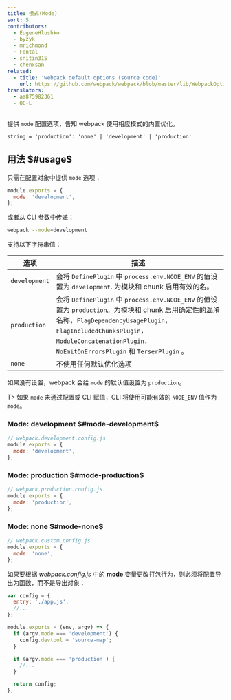```yaml
---
title: 模式(Mode)
sort: 5
contributors:
  - EugeneHlushko
  - byzyk
  - mrichmond
  - Fental
  - snitin315
  - chenxsan
related:
  - title: 'webpack default options (source code)'
    url: https://github.com/webpack/webpack/blob/master/lib/WebpackOptionsDefaulter.js
translators:
  - aa875982361
  - QC-L
---
```


提供 `mode` 配置选项，告知 webpack 使用相应模式的内置优化。

`string = 'production': 'none' | 'development' | 'production'`

## 用法 $#usage$

只需在配置对象中提供 `mode` 选项：

```javascript
module.exports = {
  mode: 'development',
};
```

或者从 [CLI](/api/cli/) 参数中传递：

```bash
webpack --mode=development
```

支持以下字符串值：

| 选项          | 描述                                                                                                                                                                                                                                          |
| ------------- | --------------------------------------------------------------------------------------------------------------------------------------------------------------------------------------------------------------------------------------------- |
| `development` | 会将 `DefinePlugin` 中 `process.env.NODE_ENV` 的值设置为 `development`. 为模块和 chunk 启用有效的名。                                                                                                                                         |
| `production`  | 会将 `DefinePlugin` 中 `process.env.NODE_ENV` 的值设置为 `production`。为模块和 chunk 启用确定性的混淆名称，`FlagDependencyUsagePlugin`，`FlagIncludedChunksPlugin`，`ModuleConcatenationPlugin`，`NoEmitOnErrorsPlugin` 和 `TerserPlugin` 。 |
| `none`        | 不使用任何默认优化选项                                                                                                                                                                                                                        |

如果没有设置，webpack 会给 `mode` 的默认值设置为 `production`。

T> 如果 `mode` 未通过配置或 CLI 赋值，CLI 将使用可能有效的 `NODE_ENV` 值作为 `mode`。

### Mode: development $#mode-development$

```js
// webpack.development.config.js
module.exports = {
  mode: 'development',
};
```

### Mode: production $#mode-production$

```js
// webpack.production.config.js
module.exports = {
  mode: 'production',
};
```

### Mode: none $#mode-none$

```js
// webpack.custom.config.js
module.exports = {
  mode: 'none',
};
```

如果要根据 _webpack.config.js_ 中的 **mode** 变量更改打包行为，则必须将配置导出为函数，而不是导出对象：

```javascript
var config = {
  entry: './app.js',
  //...
};

module.exports = (env, argv) => {
  if (argv.mode === 'development') {
    config.devtool = 'source-map';
  }

  if (argv.mode === 'production') {
    //...
  }

  return config;
};
```
